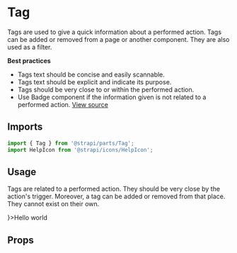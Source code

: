 <!--- Tag.stories.mdx --->


<Meta
  title="Design System/Components/Tag"
  component={Tag}
/>

# Tag

Tags are used to give a quick information about a performed action. Tags can be added or removed from a page or another component. They are also used as a filter.

**Best practices**
- Tags text should be concise and easily scannable.
- Tags text should be explicit and indicate its purpose.
- Tags should be very close to or within the performed action.
- Use Badge component if the information given is not related to a performed action.
[View source](https://github.com/strapi/parts/tree/develop/packages/strapi-parts/src/Tag)

## Imports

```js
import { Tag } from '@strapi/parts/Tag';
import HelpIcon from '@strapi/icons/HelpIcon';
```


## Usage

Tags are related to a performed action. They should be very close by the action's trigger. Moreover, a tag can be added or removed from that place. They cannot exist on their own.

<Canvas>
  <Story name="base">
    <Tag icon={<HelpIcon aria-hidden={true} />}>Hello world</Tag>
  </Story>
</Canvas>


## Props

<ArgsTable of={Tag} />
